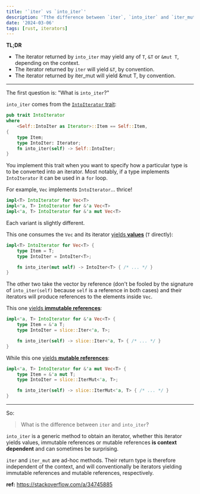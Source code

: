 ```yaml
---
title: '`iter` vs `into_iter`'
description: 'Tthe difference between `iter`, `into_iter` and `iter_mut` on Rust'
date: '2024-03-06'
tags: [rust, iterators]
---
```


**TL;DR**

- The iterator returned by `into_iter` may yield any of `T`, `&T` or `&mut T`, depending on the context.
- The iterator returned by `iter` will yield `&T`, by convention.
- The iterator returned by iter_mut will yield &mut T, by convention.

---

The first question is: "What is `into_iter`?"

`into_iter` comes from the [`IntoIterator` trait](https://doc.rust-lang.org/std/iter/trait.IntoIterator.html):

```rust
pub trait IntoIterator
where
    <Self::IntoIter as Iterator>::Item == Self::Item,
{
    type Item;
    type IntoIter: Iterator;
    fn into_iter(self) -> Self::IntoIter;
}
```

You implement this trait when you want to specify how a particular type is to be converted into an iterator. Most notably, if a type implements `IntoIterator` it can be used in a `for` loop.

For example, `Vec` implements `IntoIterator`... thrice!

```rust
impl<T> IntoIterator for Vec<T>
impl<'a, T> IntoIterator for &'a Vec<T>
impl<'a, T> IntoIterator for &'a mut Vec<T>
```

Each variant is slightly different.

This one consumes the `Vec` and its iterator [yields **values**](https://doc.rust-lang.org/std/vec/struct.Vec.html#impl-IntoIterator) (`T` directly):

```rust
impl<T> IntoIterator for Vec<T> {
    type Item = T;
    type IntoIter = IntoIter<T>;

    fn into_iter(mut self) -> IntoIter<T> { /* ... */ }
}
```

The other two take the vector by reference (don't be fooled by the signature of `into_iter(self)` because `self` is a reference in both cases) and their iterators will produce references to the elements inside `Vec`.

This one [yields **immutable references**](https://doc.rust-lang.org/std/vec/struct.Vec.html#impl-IntoIterator-1):

```rust
impl<'a, T> IntoIterator for &'a Vec<T> {
    type Item = &'a T;
    type IntoIter = slice::Iter<'a, T>;

    fn into_iter(self) -> slice::Iter<'a, T> { /* ... */ }
}
```

While this one [yields **mutable references**](https://doc.rust-lang.org/std/vec/struct.Vec.html#impl-IntoIterator-2):

```rust
impl<'a, T> IntoIterator for &'a mut Vec<T> {
    type Item = &'a mut T;
    type IntoIter = slice::IterMut<'a, T>;

    fn into_iter(self) -> slice::IterMut<'a, T> { /* ... */ }
}
```

---

So:

> What is the difference between `iter` and `into_iter`?

`into_iter` is a generic method to obtain an iterator, whether this iterator yields values, immutable references or mutable references **is context dependent** and can sometimes be surprising.

`iter` and `iter_mut` are ad-hoc methods. Their return type is therefore independent of the context, and will conventionally be iterators yielding immutable references and mutable references, respectively.

**ref:** https://stackoverflow.com/a/34745885

